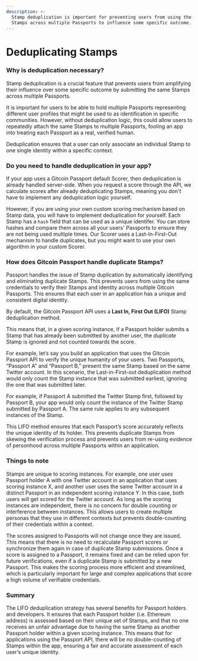 ```yaml
---
description: >-
  Stamp deduplication is important for preventing users from using the same
  Stamps across multiple Passports to influence some specific outcome.
---
```


# Deduplicating Stamps

### Why is deduplication necessary?

Stamp deduplication is a crucial feature that prevents users from amplifying their influence over some specific outcome by submitting the same Stamps across multiple Passports.&#x20;

It is important for users to be able to hold multiple Passports representing different user profiles that might be used to as identification in specific communities. However, without deduplication logic, this could allow users to repeatedly attach the same Stamps to multiple Passports, fooling an app into treating each Passport as a real, verified human.

Deduplication ensures that a user can only associate an individual Stamp to one single identity within a specific context.



### Do you need to handle deduplication in your app?

If your app uses a Gitcoin Passport default Scorer, then deduplication is already handled server-side. When you request a score through the API, we calculate scores after already deduplicating Stamps, meaning you don't have to implement any deduplication logic yourself.

However, if you are using your own custom scoring mechanism based on Stamp data, you will have to implement deduplication for yourself. Each Stamp has a `hash` field that can be used as a unique identifer. You can store hashes and compare them across all your users' Passports to ensure they are not being used multiple times. Our Scorer uses a Last-In-First-Out mechanism to handle duplicates, but you might want to use your own algorithm in your custom Scorer.



### How does Gitcoin Passport handle duplicate Stamps?

Passport handles the issue of Stamp duplication by automatically identifying and eliminating duplicate Stamps. This prevents users from using the same credentials to verify their Stamps and identity across multiple Gitcoin Passports. This ensures that each user in an application has a unique and consistent digital identity.

By default, the Gitcoin Passport API uses a **Last In, First Out (LIFO)** Stamp deduplication method.&#x20;

This means that, in a given scoring instance, if a Passport holder submits a Stamp that has already been submitted by another user, the _duplicate_ Stamp is ignored and not counted towards the score.

For example, let’s say you build an application that uses the Gitcoin Passport API to verify the unique humanity of your users. Two Passports, “Passport A” and “Passport B,” present the same Stamp based on the same Twitter account. In this scenario, the Last-in-First-out deduplication method would only count the Stamp instance that was submitted earliest, ignoring the one that was submitted later.

For example, if Passport A submitted the Twitter Stamp first, followed by Passport B, your app would only count the instance of the Twitter Stamp submitted by Passport A. The same rule applies to any subsequent instances of the Stamp.

This LIFO method ensures that each Passport’s score accurately reflects the unique identity of its holder. This prevents duplicate Stamps from skewing the verification process and prevents users from re-using evidence of personhood across multiple Passports within an application.

### Things to note

Stamps are unique to scoring instances. For example, one user uses Passport holder A with one Twitter account in an application that uses scoring instance X, and another user uses the same Twitter account in a distinct Passport in an independent scoring instance Y. In this case, both users will get scored for the Twitter account. As long as the scoring instances are independent, there is no concern for double counting or interference between instances. This allows users to create multiple personas that they use in different contexts but prevents double-counting of their credentials within a context.

The scores assigned to Passports will not change once they are issued. This means that there is no need to recalculate Passport scores or synchronize them again in case of duplicate Stamp submissions. Once a score is assigned to a Passport, it remains fixed and can be relied upon for future verifications, even if a duplicate Stamp is submitted by a new Passport. This makes the scoring process more efficient and streamlined, which is particularly important for large and complex applications that score a high volume of verifiable credentials.

### Summary

The LIFO deduplication strategy has several benefits for Passport holders and developers. It ensures that each Passport holder (i.e. Ethereum address) is assessed based on their unique set of Stamps, and that no one receives an unfair advantage due to having the same Stamp as another Passport holder within a given scoring instance. This means that for applications using the Passport API, there will be no double-counting of Stamps within the app, ensuring a fair and accurate assessment of each user’s unique identity.&#x20;

